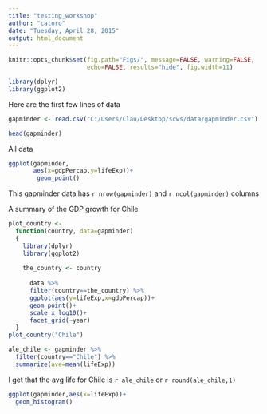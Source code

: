 ---
title: "testing_workshop"
author: "catoro"
date: "Tuesday, April 28, 2015"
output: html_document
---
```{r global_options, echo=FALSE}
knitr::opts_chunk$set(fig.path="Figs/", message=FALSE, warning=FALSE,
                      echo=FALSE, results="hide", fig.width=11)
```

```{r, load_library, echo=FALSE, results="hide", message=FALSE}
library(dplyr)
library(ggplot2)
```
Here are the first few lines of data
```{r,load_data,echo=FALSE}
gapminder <- read.csv("C:/Users/Clau/Desktop/scws/data/gapminder.csv")
```

```{r,head_gapminder,echo=FALSE}
head(gapminder)
````
All data

```{r,echo=FALSE}
ggplot(gapminder,
       aes(x=gdpPercap,y=lifeExp))+
        geom_point()
```

This gapminder data has `r nrow(gapminder)` and `r ncol(gapminder)` columns

A summary of the GDP growth for Chile

```{r,echo=FALSE}
plot_country <- 
  function(country, data=gapminder)
  {
    library(dplyr)
    library(ggplot2)
   
    the_country <- country
    
      data %>%
      filter(country==the_country) %>%
      ggplot(aes(y=lifeExp,x=gdpPercap))+
      geom_point()+
      scale_x_log10()+
      facet_grid(~year)
  }
plot_country("Chile")
```

```{r ave_life_exp_for_chile, include=FALSE}
ale_chile <- gapminder %>%
  filter(country=="Chile") %>%
  summarize(ave=mean(lifeExp))
```

I get that the avg life for Chile is `r ale_chile` or `r round(ale_chile,1)`

```{r, hist_life_exp, fig.height=4}
ggplot(gapminder,aes(x=lifeExp))+
  geom_histogram()
```